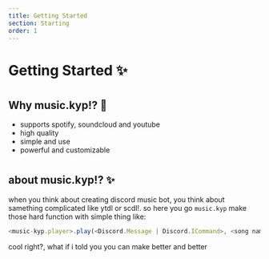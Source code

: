 ---
title: Getting Started
section: Starting
order: 1
---

# Getting Started ✨
#
#
#
## Why music.kyp!? 🤔

- supports spotify, soundcloud and youtube
- high quality
- simple and use
- powerful and customizable

#
#

## about music.kyp!? ✨

when you think about creating discord music bot, you think about samething complicated like ytdl or scdl!.
so here you go `music.kyp` make those hard function with simple thing like:

```js
<music-kyp.player>.play(<Discord.Message | Discord.ICommand>, <song name/url>)
```

cool right?, what if i told you you can make better and better